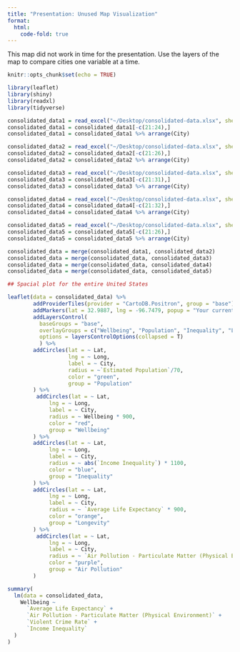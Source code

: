 ```yaml
---
title: "Presentation: Unused Map Visualization"
format:
  html:
    code-fold: true
---
```


This map did not work in time for the presentation. Use the layers of the map to compare cities one variable at a time. 

```r

knitr::opts_chunk$set(echo = TRUE)

library(leaflet)
library(shiny)
library(readxl)
library(tidyverse)
```

```r
consolidated_data1 = read_excel("~/Desktop/consolidated-data.xlsx", sheet = "Population & Demographics")
consolidated_data1 = consolidated_data1[-c(21:24),]
consolidated_data1 = consolidated_data1 %>% arrange(City)

consolidated_data2 = read_excel("~/Desktop/consolidated-data.xlsx", sheet = "Cost of Living")
consolidated_data2 = consolidated_data2[-c(21:26),]
consolidated_data2 = consolidated_data2 %>% arrange(City)

consolidated_data3 = read_excel("~/Desktop/consolidated-data.xlsx", sheet = "Hygiene-Cleanliness")
consolidated_data3 = consolidated_data3[-c(21:31),]
consolidated_data3 = consolidated_data3 %>% arrange(City)

consolidated_data4 = read_excel("~/Desktop/consolidated-data.xlsx", sheet = "Health")
consolidated_data4 = consolidated_data4[-c(21:32),]
consolidated_data4 = consolidated_data4 %>% arrange(City)

consolidated_data5 = read_excel("~/Desktop/consolidated-data.xlsx", sheet = "Crime Rates ")
consolidated_data5 = consolidated_data5[-c(21:26),]
consolidated_data5 = consolidated_data5 %>% arrange(City)

consolidated_data = merge(consolidated_data1, consolidated_data2)
consolidated_data = merge(consolidated_data, consolidated_data3)
consolidated_data = merge(consolidated_data, consolidated_data4)
consolidated_data = merge(consolidated_data, consolidated_data5)

```

```r
## Spacial plot for the entire United States

leaflet(data = consolidated_data) %>%
        addProviderTiles(provider = "CartoDB.Positron", group = "base") %>%
        addMarkers(lat = 32.9887, lng = -96.7479, popup = "Your current location") %>%
        addLayersControl(
          baseGroups = "base",
          overlayGroups = c("Wellbeing", "Population", "Inequality", "Longevity", "Air Pollution"),
          options = layersControlOptions(collapsed = T)
          ) %>%
        addCircles(lat = ~ Lat,
                   lng = ~ Long,
                   label = ~ City,
                   radius = ~`Estimated Population`/70,
                   color = "green",
                   group = "Population"
        ) %>%
         addCircles(lat = ~ Lat,
             lng = ~ Long,
             label = ~ City,
             radius = ~ Wellbeing * 900,
             color = "red",
             group = "Wellbeing"
        ) %>%
        addCircles(lat = ~ Lat,
             lng = ~ Long,
             label = ~ City,
             radius = ~ abs(`Income Inequality`) * 1100,
             color = "blue",
             group = "Inequality"
        ) %>%
        addCircles(lat = ~ Lat,
             lng = ~ Long,
             label = ~ City,
             radius = ~ `Average Life Expectancy` * 900,
             color = "orange",
             group = "Longevity"
        ) %>%
         addCircles(lat = ~ Lat,
             lng = ~ Long,
             label = ~ City,
             radius = ~ `Air Pollution - Particulate Matter (Physical Environment)` * 4000,
             color = "purple",
             group = "Air Pollution"
        )
```

```r
summary(
  lm(data = consolidated_data,
    Wellbeing ~
      `Average Life Expectancy` +
      `Air Pollution - Particulate Matter (Physical Environment)` +
      `Violent Crime Rate` +
      `Income Inequality`
  )
)
  
```
